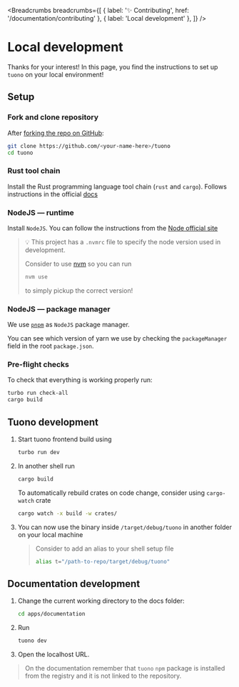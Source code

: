 
<MetaTags
  title="Tuono - Contributing - Local development"
  canonical="https://tuono.dev/documentation/contributing/local-development"
  description="Contribute to Tuono. Learn here how to setup the repository for local development"
/>


<Breadcrumbs
  breadcrumbs={[
    { label: '✨ Contributing', href: '/documentation/contributing' },
    { label: 'Local development' },
  ]}
/>

# Local development

Thanks for your interest! In this page, you find the instructions to set up `tuono` on your local environment!

## Setup

### Fork and clone repository

After [forking the repo on GitHub](https://docs.github.com/en/pull-requests/collaborating-with-pull-requests/working-with-forks/fork-a-repo):

```sh
git clone https://github.com/<your-name-here>/tuono
cd tuono
```

### Rust tool chain

Install the Rust programming language tool chain (`rust` and `cargo`).
Follows instructions in the official [docs](https://rustup.rs/)

### NodeJS — runtime

Install `NodeJS`.
You can follow the instructions from the [Node official site](https://nodejs.org/en/download/package-manager)

> 💡 This project has a `.nvmrc` file to specify the node version used in development.
>
> Consider to use [nvm](https://github.com/nvm-sh/nvm) so you can run
>
> ```sh
> nvm use
> ```
>
> to simply pickup the correct version!

### NodeJS — package manager

We use [`pnpm`](https://pnpm.io) as `NodeJS` package manager.

You can see which version of yarn we use by checking the `packageManager` field in the root `package.json`.

### Pre-flight checks

To check that everything is working properly run:

```sh
turbo run check-all
cargo build
```

## Tuono development

1. Start tuono frontend build using

   ```sh
   turbo run dev
   ```

2. In another shell run

   ```sh
   cargo build
   ```

   To automatically rebuild crates on code change, consider using `cargo-watch` crate

   ```sh
   cargo watch -x build -w crates/
   ```

3. You can now use the binary inside `/target/debug/tuono` in another folder on your local machine

   > Consider to add an alias to your shell setup file
   >
   > ```sh
   > alias t="/path-to-repo/target/debug/tuono"
   > ```

## Documentation development

1. Change the current working directory to the docs folder:

   ```sh
   cd apps/documentation
   ```

2. Run

   ```sh
   tuono dev
   ```

3. Open the localhost URL.

> On the documentation remember that `tuono` `npm` package is installed from the registry and
> it is not linked to the repository.

